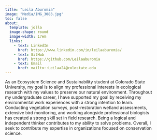 ```yaml
---
title: "Leila Aburomia"
image: "Media/IMG_3083.jpg"
toc: false
about: 
  template: jolla
  image-shape: round
  image-width: 17em
  links:
    - text: LinkedIn
      href: https://www.linkedin.com/in/leilaaburomia/
    - text: GitHub
      href: https://github.com/Leilaaburomia
    - text: Email
      href: mailto::Leilaa24@colostate.edu
---
```


As an Ecosystem Science and Sustainability student at Colorado State University, my goal is to align my professional interests in ecological research with my values to preserve our natural environment. Throughout my undergraduate career, I have supported my goal by receiving my environmental work experiences with a strong intention to learn. Conducting vegetation surveys, post-restoration wetland assessments, extensive bird monitoring, and working alongside professional biologists has created a strong skill set in field research. Being a logical and independent thinker contributes to my ability to solve problems. Overall, I seek to contribute my expertise in organizations focused on conservation science.
